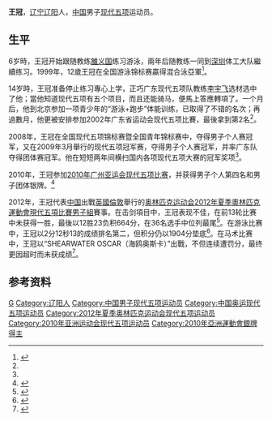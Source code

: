 {{Otheruses |subject=現代五項運動員 |other=與“'''王冠'''”同名的其他主題 |王冠 (消歧義)}}
{{noteTA|G1=Sports}}
{{Infobox sportsperson
| headercolor    = #CD5C5C
| name           = 王冠
| image          = 
| imagesize      =
| caption        =
| birthname      =
| fullname       =
| nickname       =
| nationality    = 
| residence      =
| birth_date      = {{birth_date_and_age|1987|2|16}}<ref name="伦敦奥运">{{cite web|title=2012伦敦奥运会中国体育代表团成员名录 - 王冠|url=http://2012teamchina.olympic.cn/index.php/personview/persons/16002|accessdate=2012-07-22|archive-date=2012-08-01|archive-url=https://web.archive.org/web/20120801030519/http://2012teamchina.olympic.cn/index.php/personview/persons/16002|dead-url=no}}{{zh-cn}}</ref>
| birth_place     = {{CHN}}[[辽宁省|辽宁省]][[辽阳市|辽阳市]]
| height         = {{height|m=1.84}}<ref name="伦敦奥运"/>
| weight         = {{weight|kg=77}}<ref name="伦敦奥运"/>
| website        = 
| country        = {{CHN}}
| sport          = 男子[[现代五项|现代五项]]
| collegeteam    =
| club           =
| team           =
| turnedpro      =
| coach          = [[李宇飞|李宇飞]]<ref name="伦敦奥运"/>
| retired        =
| coaching       =
| worlds         =
| regionals      =
| nationals      =
| olympics       =
| paralympics    =
| highestranking =
| pb             =
| medaltemplates = 
{{MedalSport|男子[[现代五项|现代五项]]}}
{{MedalCompetition | [[亞洲運動會|亞洲運動會]]}}
{{MedalSilver| [[2010年亚洲运动会|2010年 廣州]] | [[2010年亚洲运动会现代五项比赛|男子团体]]}}
| show-medals    = yes
}}
'''王冠'''{{BD|1987年|2月16日}}，[[辽宁|辽宁]][[辽阳|辽阳]]人，[[中华人民共和国|中国]]男子[[现代五项|现代五项]]运动员。

== 生平 ==
6岁時，王冠开始跟随教练[[雒义国|雒义国]]练习游泳，兩年后随教练一同到[[深圳|深圳]]体工大队繼續练习。1999年，12歲王冠在全国游泳锦标赛贏得混合泳亞軍<ref name="广州日报">{{cite news|title=现代五项男子冠军王冠:现代五项改变了我的人生|url=http://sports.163.com/10/0724/05/6CB7NPCS00051CAQ.html|newspaper=广州日报|date=2010-07-24}}{{Dead link|date=2020年1月 |bot=InternetArchiveBot |fix-attempted=yes }}</ref>。

14岁時，王冠准备停止练习專心上学，正巧广东现代五项队教练[[李宇飞|李宇飞]]选材选中了他；當他知道现代五项有五个项目，而且还能骑马，便馬上答應轉項了。一个月后，他到北京参加一项青少年的“游泳+跑步”体能训练，已取得了不错的名次；再過數月，他更被安排参加2002年广东省运动会现代五项比賽，最後拿到第2名<ref name="广州日报"/>。

2008年，王冠在全国现代五项锦标赛暨全国青年锦标赛中，夺得男子个人赛冠军，又在2009年3月舉行的现代五项冠军赛，夺得男子个人赛冠军，并率广东队夺得团体赛冠军。他在短短两年间横扫国内各项现代五项大赛的冠军奖项<ref name="广州日报"/>。

2010年，王冠参加[[2010年亚洲运动会|2010年广州亚运会]][[2010年亚洲运动会现代五项比赛|现代五项比赛]]，并获得男子个人第四名和男子团体银牌。<ref>{{cite web |url=http://www.gz2010.cn/info/CHN_CHN/ZB/ZBB101A_MP@@@@@@@@@@@@@@@CHN_number=200396.html |language=zh-hans |title=王冠 - 简历 |publisher=2010年广州亚运会官方网站 |accessdate=2011-12-27 |archive-date=2013-06-03 |archive-url=https://web.archive.org/web/20130603094007/http://www.gz2010.cn/info/CHN_CHN/ZB/ZBB101A_MP@@@@@@@@@@@@@@@CHN_number=200396.html |dead-url=no }}</ref>

2012年，王冠代表[[2012年夏季奥林匹克运动会中国代表团|中国]]出戰[[英國|英國]][[倫敦|倫敦]]舉行的[[2012年夏季奥林匹克运动会|奥林匹克运动会]][[2012年夏季奧林匹克運動會現代五項比賽|2012年夏季奧林匹克運動會現代五項比賽]][[2012年夏季奧林匹克運動會男子現代五項比賽|男子組]]賽事。在击剑項目中，王冠表现不佳，在前13轮比赛中未获得一胜，最後以12胜23负积664分，在36名选手中位列最尾<ref>{{cite news|title=男子现代五项击剑 曹忠嵘暂列次席王冠倒数第二|url=http://2012.titan24.com/2012-08-13/263326.html|newspaper=搜狐体育|date=2012-08-11}}{{dead link|date=2018年1月 |bot=InternetArchiveBot |fix-attempted=yes }}</ref>。在游泳比赛中，王冠以2分12秒13的成绩排名第二，但积分仍以1904分垫底<ref>{{cite news|title=现代五项游泳战罢 曹忠嵘发挥出色总分暂列第一|url=http://2012.titan24.com/2012-08-12/261493.html|newspaper=搜狐体育|date=2012-08-11|deadurl=yes|archiveurl=https://web.archive.org/web/20130411213131/http://2012.titan24.com/2012-08-12/261493.html|archivedate=2013-04-11}}</ref>。在马术比赛中，王冠以“SHEARWATER OSCAR（海鸥奥斯卡）”出戰，不但连续遭罚分，最终更因超时而未获成绩<ref>{{cite news|title=现代五项马术战罢曹忠嵘暂列第二 王冠排名垫底|url=http://2012.sohu.com/20120812/n350430176.shtml|newspaper=搜狐体育|date=2012-08-12|access-date=2012-08-15|archive-url=https://web.archive.org/web/20160304211242/http://2012.sohu.com/20120812/n350430176.shtml|archive-date=2016-03-04|dead-url=yes}}</ref>。

== 参考资料 ==
{{Reflist}}

{{Authority control}}
{{DEFAULTSORT:Wang Guan}}
[[Category:王姓|G]]
[[Category:辽阳人|Category:辽阳人]]
[[Category:中国男子现代五项运动员|Category:中国男子现代五项运动员]]
[[Category:中国奥运现代五项运动员|Category:中国奥运现代五项运动员]]
[[Category:2012年夏季奥林匹克运动会现代五项运动员|Category:2012年夏季奥林匹克运动会现代五项运动员]]
[[Category:2010年亚洲运动会现代五项运动员|Category:2010年亚洲运动会现代五项运动员]]
[[Category:2010年亞洲運動會銀牌得主|Category:2010年亞洲運動會銀牌得主]]